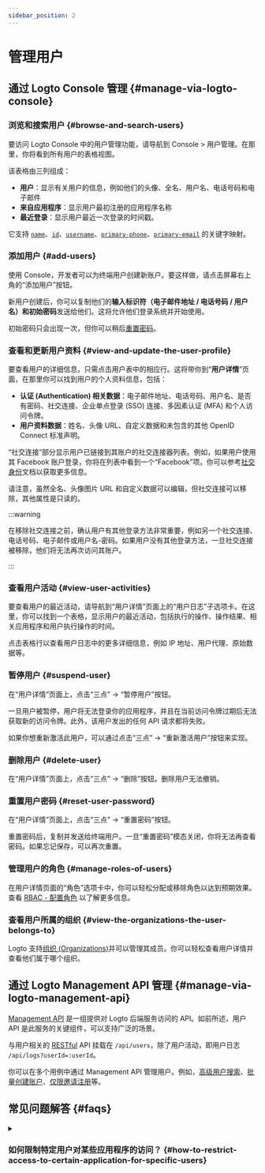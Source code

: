 ```yaml
---
sidebar_position: 2
---
```


# 管理用户

## 通过 Logto Console 管理 \{#manage-via-logto-console}

### 浏览和搜索用户 \{#browse-and-search-users}

要访问 Logto Console 中的用户管理功能，请导航到 <CloudLink to="/users">Console > 用户管理</CloudLink>。在那里，你将看到所有用户的表格视图。

该表格由三列组成：

- **用户**：显示有关用户的信息，例如他们的头像、全名、用户名、电话号码和电子邮件
- **来自应用程序**：显示用户最初注册的应用程序名称
- **最近登录**：显示用户最近一次登录的时间戳。

它支持 [`name`](/user-management/user-data#name)、[`id`](/user-management/user-data#id)、[`username`](/user-management/user-data#username)、[`primary-phone`](/user-management/user-data#primary_phone)、[`primary-email`](/user-management/user-data#primary_email) 的关键字映射。

### 添加用户 \{#add-users}

使用 Console，开发者可以为终端用户创建新账户。要这样做，请点击屏幕右上角的“添加用户”按钮。

新用户创建后，你可以复制他们的**输入标识符（电子邮件地址 / 电话号码 / 用户名）**和**初始密码**发送给他们。这将允许他们登录系统并开始使用。

初始密码只会出现一次，但你可以稍后[重置密码](/end-user-flows/sign-up-and-sign-in/reset-password)。

### 查看和更新用户资料 \{#view-and-update-the-user-profile}

要查看用户的详细信息，只需点击用户表中的相应行。这将带你到“**用户详情**”页面，在那里你可以找到用户的个人资料信息，包括：

- **认证 (Authentication) 相关数据**：电子邮件地址、电话号码、用户名、是否有密码、社交连接、企业单点登录 (SSO) 连接、多因素认证 (MFA) 和个人访问令牌。
- **用户资料数据**：姓名、头像 URL、自定义数据和未包含的其他 OpenID Connect 标准声明。

“社交连接”部分显示用户已链接到其账户的社交连接器列表。例如，如果用户使用其 Facebook 账户登录，你将在列表中看到一个“Facebook”项。你可以参考[社交身份](/user-management/user-data/#social-identities)文档以获取更多信息。

请注意，虽然全名、头像图片 URL 和自定义数据可以编辑，但社交连接可以移除，其他属性是只读的。

:::warning

在移除社交连接之前，确认用户有其他登录方法非常重要，例如另一个社交连接、电话号码、电子邮件或用户名-密码。如果用户没有其他登录方法，一旦社交连接被移除，他们将无法再次访问其账户。

:::

### 查看用户活动 \{#view-user-activities}

要查看用户的最近活动，请导航到“用户详情”页面上的“用户日志”子选项卡。在这里，你可以找到一个表格，显示用户的最近活动，包括执行的操作、操作结果、相关应用程序和用户执行操作的时间。

点击表格行以查看用户日志中的更多详细信息，例如 IP 地址、用户代理、原始数据等。

### 暂停用户 \{#suspend-user}

在“用户详情”页面上，点击“三点” -> “暂停用户”按钮。

一旦用户被暂停，用户将无法登录你的应用程序，并且在当前访问令牌过期后无法获取新的访问令牌。此外，该用户发出的任何 API 请求都将失败。

如果你想重新激活此用户，可以通过点击“三点” -> “重新激活用户”按钮来实现。

### 删除用户 \{#delete-user}

在“用户详情”页面上，点击“三点” -> “删除”按钮。删除用户无法撤销。

### 重置用户密码 \{#reset-user-password}

在“用户详情”页面上，点击“三点” -> “重置密码”按钮。

重置密码后，复制并发送给终端用户。一旦“重置密码”模态关闭，你将无法再查看密码。如果忘记保存，可以再次重置。

### 管理用户的角色 \{#manage-roles-of-users}

在用户详情页面的“角色”选项卡中，你可以轻松分配或移除角色以达到预期效果。查看 [RBAC - 配置角色](/authorization/role-based-access-control/configure-roles) 以了解更多信息。

### 查看用户所属的组织 \{#view-the-organizations-the-user-belongs-to}

Logto 支持[组织 (Organizations)](/organizations/organization-management)并可以管理其成员。你可以轻松查看用户详情并查看他们属于哪个组织。

## 通过 Logto Management API 管理 \{#manage-via-logto-management-api}

[Management API](/concepts/core-service/#management-api) 是一组提供对 Logto 后端服务访问的 API。如前所述，用户 API 是此服务的关键组件，可以支持广泛的场景。

与用户相关的 [RESTful](https://en.wikipedia.org/wiki/Representational_state_transfer) API 挂载在 `/api/users`，除了用户活动，即用户日志 `/api/logs?userId=:userId`。

你可以在多个用例中通过 Management API 管理用户。例如，[高级用户搜索](/user-management/advanced-user-search)、[批量创建账户](https://openapi.logto.io/operation/operation-createuser)、[仅限邀请注册](/end-user-flows/sign-up-and-sign-in/disable-user-registration)等。

## 常见问题解答 \{#faqs}

<details>

<summary>

### 如何限制特定用户对某些应用程序的访问？ \{#how-to-restrict-access-to-certain-application-for-specific-users}

</summary>

由于 Logto 的 [Omni-sign-in](https://logto.io/products/omni-sign-in) 特性，它并不设计用于在认证 (Authentication) 之前限制用户对某些应用程序的访问。
然而，你仍然可以设计特定应用程序的用户角色和权限来保护你的 API 资源，并在用户成功登录后验证 API 访问权限。
有关更多信息，请参考授权 (Authorization)：[基于角色的访问控制 (RBAC)](/authorization/role-based-access-control)。

</details>
